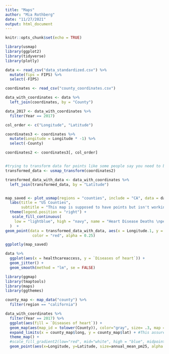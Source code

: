 ```yaml
---
title: "Maps"
author: "Mia Rothberg"
date: "11/27/2021"
output: html_document
---
```


```r
knitr::opts_chunk$set(echo = TRUE)
```

```r
library(usmap)
library(ggplot2)
library(tidyverse)
library(plotly)

data <- read_csv("data_standardized.csv") %>% 
  mutate(fips = FIPS) %>% 
  select(-FIPS)

coordinates <- read_csv("county_coordinates.csv")
```

```r
data_with_coordinates <- data %>% 
  left_join(coordinates, by = "County")
```


```r
data_2017 <- data_with_coordinates %>% 
  filter(Year == 2017)

col_order <- c("Longitude", "Latitude")

coordinates3 <- coordinates %>% 
  mutate(Longitude = Longitude * -1) %>% 
  select(-County)

coordinates2 <- coordinates3[, col_order]


#trying to transform data for points like some people say you need to but still doesn't work
transformed_data <- usmap_transform(coordinates2) 

transformed_data_with_data <- data_with_coordinates %>% 
  left_join(transformed_data, by = "Latitude")


map_saved <- plot_usmap(regions = "counties", include = "CA", data = data_2017, values = "Diseases of heart") + 
  labs(title = "US Counties",
       subtitle = "This map is supposed to have points but isn't working currently.") + 
  theme(legend.position = "right") +
   scale_fill_continuous(
    low = "lightblue", high = "navy", name = "Heart Disease Deaths \nper Person (2017)", label = scales::comma
  )  + 
geom_point(data = transformed_data_with_data, aes(x = Longitude.1, y = Latitude.1, size = annual_mean_pb),
            color = "red", alpha = 0.25) 

ggplotly(map_saved)
```

```r
data %>% 
  ggplot(aes(x = healthcareaccess, y = `Diseases of heart`)) +
  geom_jitter() +
  geom_smooth(method = "lm", se = FALSE)
```
```r
library(ggmap)
library(tmaptools)
library(maps)
library(ggthemes)

```

```r
county_map <- map_data("county") %>% 
  filter(region == "california")
```

```r
data_with_coordinates %>% 
  filter(Year == 2017) %>% 
  ggplot(aes(fill = `Diseases of heart`)) +
  geom_map(aes(map_id = tolower(County)), color="gray", size= .3, map = county_map) +
  expand_limits(x = county_map$long, y = county_map$lat) + #This assures the map looks decently nice.
  theme_map() +
  #scale_fill_gradient2(low="red", mid="white", high = "blue", midpoint=0)+
  geom_point(aes(x=Longitude, y=Latitude, size=annual_mean_pm25, alpha = 0.5))
```

